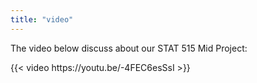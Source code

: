 ---
title: "video"
---

The video below discuss about our STAT 515 Mid Project:

{{< video https://youtu.be/-4FEC6esSsI >}}